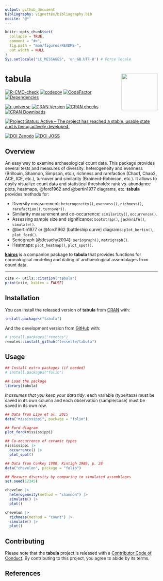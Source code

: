```yaml
---
output: github_document
bibliography: vignettes/bibliography.bib
nocite: '@*'
---
```


<!-- README.md is generated from README.Rmd. Please edit that file -->

```r
knitr::opts_chunk$set(
  collapse = TRUE,
  comment = "#>",
  fig.path = "man/figures/README-",
  out.width = NULL
)
Sys.setlocale("LC_MESSAGES", 'en_GB.UTF-8') # Force locale
```

# tabula <img width=120px src="man/figures/logo.png" align="right" />

<!-- badges: start -->
[![R-CMD-check](https://github.com/tesselle/tabula/workflows/R-CMD-check/badge.svg)](https://github.com/tesselle/tabula/actions)
[![codecov](https://codecov.io/gh/tesselle/tabula/graph/badge.svg?token=mTkmZJdm6h)](https://app.codecov.io/gh/tesselle/tabula)
[![CodeFactor](https://www.codefactor.io/repository/github/tesselle/tabula/badge)](https://www.codefactor.io/repository/github/tesselle/tabula)
[![Dependencies](https://tinyverse.netlify.app/badge/tabula)](https://cran.r-project.org/package=tabula)

[![r-universe](https://tesselle.r-universe.dev/badges/tabula)](https://tesselle.r-universe.dev/tabula){.pkgdown-devel}
[![CRAN Version](https://www.r-pkg.org/badges/version/tabula)](https://cran.r-project.org/package=tabula){.pkgdown-release}
[![CRAN checks](https://badges.cranchecks.info/worst/tabula.svg)](https://cran.r-project.org/web/checks/check_results_tabula.html){.pkgdown-release}
[![CRAN Downloads](https://cranlogs.r-pkg.org/badges/tabula)](https://cran.r-project.org/package=tabula){.pkgdown-release}

[![Project Status: Active – The project has reached a stable, usable state and is being actively developed.](https://www.repostatus.org/badges/latest/active.svg)](https://www.repostatus.org/#active)

[![DOI Zenodo](https://zenodo.org/badge/DOI/10.5281/zenodo.1489944.svg)](https://doi.org/10.5281/zenodo.1489944)
[![DOI JOSS](https://joss.theoj.org/papers/10.21105/joss.01821/status.svg)](https://doi.org/10.21105/joss.01821)
<!-- badges: end -->

## Overview

An easy way to examine archaeological count data. This package provides several tests and measures of diversity: heterogeneity and evenness (Brillouin, Shannon, Simpson, etc.), richness and rarefaction (Chao1, Chao2, ACE, ICE, etc.), turnover and similarity (Brainerd-Robinson, etc.). It allows to easily visualize count data and statistical thresholds: rank vs. abundance plots, heatmaps, @ford1962 and @bertin1977 diagrams, etc. **tabula** provides methods for:

* Diversity measurement: `heterogeneity()`, `evenness()`, `richness()`, `rarefaction()`, `turnover()`.
* Similarity measurement and co-occurrence: `similarity()`, `occurrence()`.
* Assessing sample size and significance: `bootstrap()`, `jackknife()`, `simulate()`.
* @bertin1977 or @ford1962 (battleship curve) diagrams: `plot_bertin()`, `plot_ford()`.
* Seriograph [@desachy2004]: `seriograph()`, `matrigraph()`.
* Heatmaps: `plot_heatmap()`, `plot_spot()`.

[**kairos**](https://packages.tesselle.org/kairos/) is a companion package to **tabula** that provides functions for chronological modeling and dating of archaeological assemblages from count data.

---

```r
cite <- utils::citation("tabula")
print(cite, bibtex = FALSE)
```

## Installation

You can install the released version of **tabula** from [CRAN](https://CRAN.R-project.org) with:

```r
install.packages("tabula")
```

And the development version from [GitHub](https://github.com/) with:

```r
# install.packages("remotes")
remotes::install_github("tesselle/tabula")
```

## Usage

```r
## Install extra packages (if needed)
# install.packages("folio")

## Load the package
library(tabula)
```

*It assumes that you keep your data tidy*: each variable (type/taxa) must be saved in its own column and each observation (sample/case) must be saved in its own row.

```r
## Data from Lipo et al. 2015
data("mississippi", package = "folio")

## Ford diagram
plot_ford(mississippi)
```

```r
## Co-occurrence of ceramic types
mississippi |> 
  occurrence() |> 
  plot_spot()
```

```r
## Data from Conkey 1980, Kintigh 1989, p. 28
data("chevelon", package = "folio")

## Measure diversity by comparing to simulated assemblages
set.seed(12345)

chevelon |>
  heterogeneity(method = "shannon") |>
  simulate() |>
  plot()

chevelon |>
  richness(method = "count") |>
  simulate() |>
  plot()
```

## Contributing

Please note that the **tabula** project is released with a [Contributor Code of Conduct](https://www.tesselle.org/conduct.html). By contributing to this project, you agree to abide by its terms.

## References
